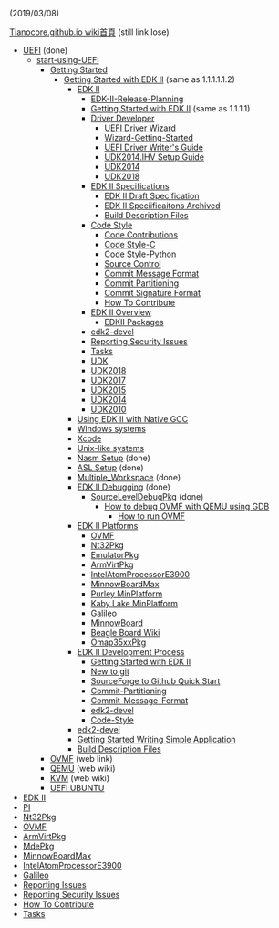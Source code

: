(2019/03/08)

[[Tianocore.github.io wiki首頁]] (still link lose)
* [[UEFI]] (done)
** [[start-using-UEFI]]
*** [[Getting Started]]
**** [[Getting Started with EDK II]] (same as 1.1.1.1.1.2)
***** [[EDK II]]
****** [[EDK-II-Release-Planning]] 
****** [[Getting Started with EDK II]] (same as 1.1.1.1)
****** [[Driver Developer]]
******* [[UEFI Driver Wizard]]
******* [[Wizard-Getting-Started]]
******* [[UEFI Driver Writer's Guide]]
******* [[UDK2014.IHV Setup Guide]]
******* [[UDK2014]]
******* [[UDK2018]]
****** [[EDK II Specifications]]
******* [[EDK II Draft Specification]]
******* [[EDK II Speciificaitons Archived]]
******* [[Build Description Files]]
****** [[Code Style]]
******* [[Code Contributions]]
******* [[Code Style-C]]
******* [[Code Style-Python]]
******* [[Source Control]]
******* [[Commit Message Format]]
******* [[Commit Partitioning]]
******* [[Commit Signature Format]]
******* [[How To Contribute]]
****** [[EDK II Overview]]
******* [[EDKII Packages]]
****** [[edk2-devel]]
****** [[Reporting Security Issues]]
****** [[Tasks]]
****** [[UDK]]
****** [[UDK2018]] 
****** [[UDK2017]] 
****** [[UDK2015]] 
****** [[UDK2014]]
****** [[UDK2010]]
***** [[Using EDK II with Native GCC]]
***** [[Windows systems]] 
***** [[Xcode]]
***** [[Unix-like systems]]
***** [[Nasm Setup]]  (done)
***** [[ASL Setup]] (done)
***** [[Multiple_Workspace]] (done)
***** [[EDK II Debugging]] (done)
****** [[SourceLevelDebugPkg]] (done)
******* [[How to debug OVMF with QEMU using GDB]]
******** [[How to run OVMF]]
***** [[EDK II Platforms]]
****** [[OVMF]]
****** [[Nt32Pkg]]
****** [[EmulatorPkg]]
****** [[ArmVirtPkg]]
****** [[IntelAtomProcessorE3900]]
****** [[MinnowBoardMax]]
****** [[Purley MinPlatform]]
****** [[Kaby Lake MinPlatform]]
****** [[Galileo]]
****** [[MinnowBoard]]
****** [[Beagle Board Wiki]]
****** [[Omap35xxPkg]]
***** [[EDK II Development Process]]
****** [[Getting Started with EDK II]] 
****** [[New to git]]
****** [[SourceForge to Github Quick Start]]
****** [[Commit-Partitioning]]
****** [[Commit-Message-Format]]
****** [[edk2-devel]]
****** [[Code-Style]]
***** [[edk2-devel]]
***** [[Getting Started Writing Simple Application]]
***** [[Build Description Files]]
*** [http://www.tianocore.org/ovmf/ OVMF] (web link)
*** [https://en.wikipedia.org/wiki/QEMU QEMU] (web wiki)
*** [https://en.wikipedia.org/wiki/kernel-based_Virtual_Machine KVM] (web wiki)
*** [[UEFI UBUNTU]]
* [[EDK II]] 
* [[PI]] 
* [[Nt32Pkg]] 
* [[OVMF]]
* [[ArmVirtPkg]]
* [[MdePkg]] 
* [[MinnowBoardMax]]
* [[IntelAtomProcessorE3900]] 
* [[Galileo]] 
* [[Reporting Issues]]
* [[Reporting Security Issues]]
* [[How To Contribute]] 
* [[Tasks]]
